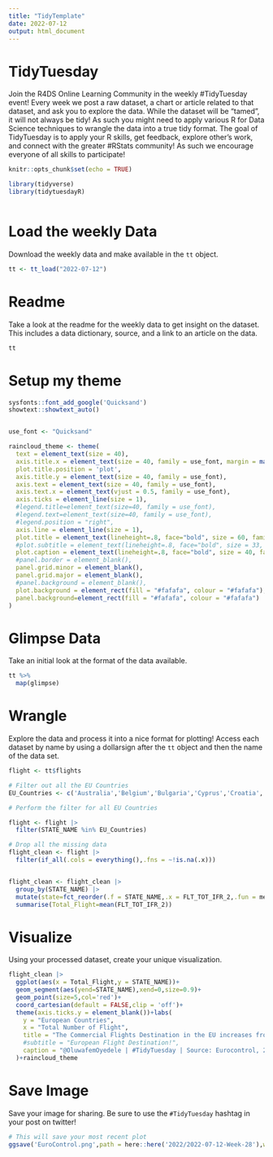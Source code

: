 ```yaml
---
title: "TidyTemplate"
date: 2022-07-12
output: html_document
---
```


# TidyTuesday

Join the R4DS Online Learning Community in the weekly #TidyTuesday event!
Every week we post a raw dataset, a chart or article related to that dataset, and ask you to explore the data.
While the dataset will be “tamed”, it will not always be tidy! As such you might need to apply various R for Data Science techniques to wrangle the data into a true tidy format.
The goal of TidyTuesday is to apply your R skills, get feedback, explore other’s work, and connect with the greater #RStats community!
As such we encourage everyone of all skills to participate!

```r

knitr::opts_chunk$set(echo = TRUE)

library(tidyverse)
library(tidytuesdayR)



```

# Load the weekly Data

Download the weekly data and make available in the `tt` object.

```r

tt <- tt_load("2022-07-12")

```


# Readme

Take a look at the readme for the weekly data to get insight on the dataset.
This includes a data dictionary, source, and a link to an article on the data.

```r

tt

```

# Setup my theme
```r
sysfonts::font_add_google('Quicksand')
showtext::showtext_auto()


use_font <- "Quicksand"

raincloud_theme <- theme(
  text = element_text(size = 40),
  axis.title.x = element_text(size = 40, family = use_font, margin = margin(t = 10, b = 10)),
  plot.title.position = 'plot',
  axis.title.y = element_text(size = 40, family = use_font),
  axis.text = element_text(size = 40, family = use_font),
  axis.text.x = element_text(vjust = 0.5, family = use_font),
  axis.ticks = element_line(size = 1),
  #legend.title=element_text(size=40, family = use_font),
  #legend.text=element_text(size=40, family = use_font),
  #legend.position = "right",
  axis.line = element_line(size = 1),
  plot.title = element_text(lineheight=.8, face="bold", size = 60, family = use_font, hjust = 0.5, margin = margin(b = 20)),
  #plot.subtitle = element_text(lineheight=.8, face="bold", size = 33, family = use_font, hjust = 0.5),
  plot.caption = element_text(lineheight=.8, face="bold", size = 40, family = use_font),
  #panel.border = element_blank(),
  panel.grid.minor = element_blank(),
  panel.grid.major = element_blank(),
  #panel.background = element_blank(),
  plot.background = element_rect(fill = "#fafafa", colour = "#fafafa"),
  panel.background=element_rect(fill = "#fafafa", colour = "#fafafa")
)

```


# Glimpse Data

Take an initial look at the format of the data available.

```r

tt %>% 
  map(glimpse)

```

# Wrangle

Explore the data and process it into a nice format for plotting! Access each dataset by name by using a dollarsign after the `tt` object and then the name of the data set.

```r
flight <- tt$flights

# Filter out all the EU Countries
EU_Countries <- c('Australia','Belgium','Bulgaria','Cyprus','Croatia','Czech Republic','Denmark','Estonia','Finland','France','Germany','Greece','Hungary','Ireland','Italy','Latvia','Lithuania','Luxembourg','Malta','Netherlands','poland','Portugal','Romania','Slovakia','Slovenia','Spain','Sweden')

# Perform the filter for all EU Countries

flight <- flight |> 
  filter(STATE_NAME %in% EU_Countries)

# Drop all the missing data
flight_clean <- flight |> 
  filter(if_all(.cols = everything(),.fns = ~!is.na(.x)))


flight_clean <- flight_clean |> 
  group_by(STATE_NAME) |> 
  mutate(state=fct_reorder(.f = STATE_NAME,.x = FLT_TOT_IFR_2,.fun = mean)) |>
  summarise(Total_Flight=mean(FLT_TOT_IFR_2))

```


# Visualize

Using your processed dataset, create your unique visualization.

```r
flight_clean |> 
  ggplot(aes(x = Total_Flight,y = STATE_NAME))+
  geom_segment(aes(yend=STATE_NAME),xend=0,size=0.9)+
  geom_point(size=5,col='red')+
  coord_cartesian(default = FALSE,clip = 'off')+
  theme(axis.ticks.y = element_blank())+labs(
    y = "European Countries",
    x = "Total Number of Flight",
    title = "The Commercial Flights Destination in the EU increases from 2016 to 2022",
    #subtitle = "European Flight Destination!",
    caption = "@OluwafemOyedele | #TidyTuesday | Source: Eurocontrol, 2022"
  )+raincloud_theme

```

# Save Image

Save your image for sharing. Be sure to use the `#TidyTuesday` hashtag in your post on twitter! 

```r

# This will save your most recent plot
ggsave('EuroControl.png',path = here::here('2022/2022-07-12-Week-28'),width = 11,height = 8,dpi = 290,limitsize = TRUE,bg = '#fafafa')

```
